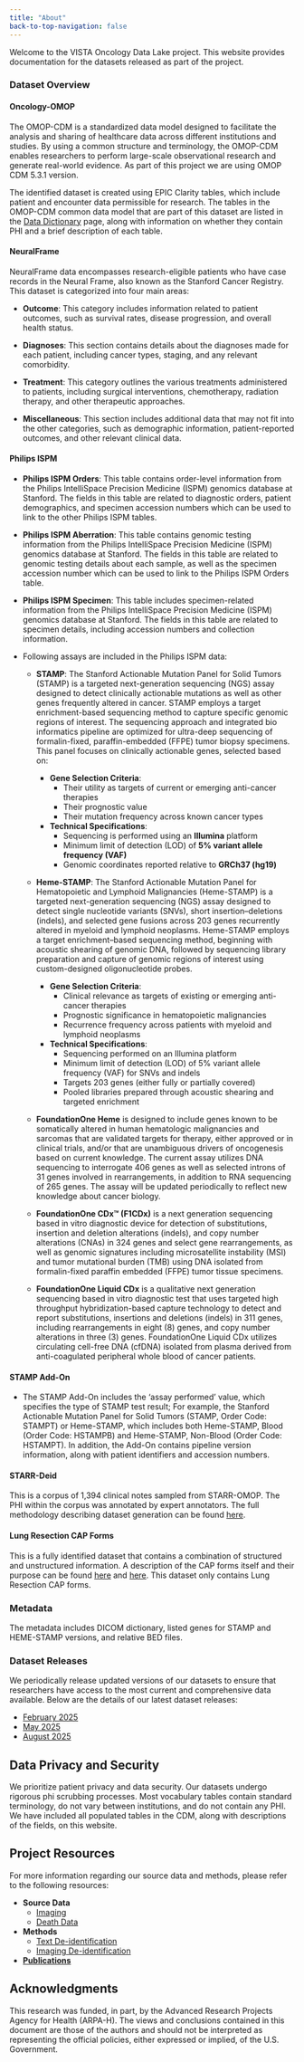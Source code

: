 ```yaml
---
title: "About"
back-to-top-navigation: false
---
```


Welcome to the VISTA Oncology Data Lake project. This website provides documentation for the datasets released as part of the project. 

### Dataset Overview

#### Oncology-OMOP

The OMOP-CDM is a standardized data model designed to facilitate the analysis and sharing of healthcare data across different institutions and studies. By using a common structure and terminology, the OMOP-CDM enables researchers to perform large-scale observational research and generate real-world evidence. As part of this project we are using OMOP CDM 5.3.1 version. 

The identified dataset is created using EPIC Clarity tables, which include patient and encounter data permissible for research. The tables in the OMOP-CDM common data model that are part of this dataset are listed in the [Data Dictionary](data_dictionary.qmd) page, along with information on whether they contain PHI and a brief description of each table.

#### NeuralFrame

NeuralFrame data encompasses research-eligible patients who have case records in the Neural Frame, also known as the Stanford Cancer Registry. This dataset is categorized into four main areas:

- **Outcome**: This category includes information related to patient outcomes, such as survival rates, disease progression, and overall health status.

- **Diagnoses**: This section contains details about the diagnoses made for each patient, including cancer types, staging, and any relevant comorbidity.

- **Treatment**: This category outlines the various treatments administered to patients, including surgical interventions, chemotherapy, radiation therapy, and other therapeutic approaches.

- **Miscellaneous**: This section includes additional data that may not fit into the other categories, such as demographic information, patient-reported outcomes, and other relevant clinical data.

#### Philips ISPM

- **Philips ISPM Orders**: This table contains order-level information from the Philips IntelliSpace Precision Medicine (ISPM) genomics database at Stanford. The fields in this table are related to diagnostic orders, patient demographics, and specimen accession numbers which can be used to link to the other Philips ISPM tables. 

- **Philips ISPM Aberration**: This table contains genomic testing information from the Philips IntelliSpace Precision Medicine (ISPM) genomics database at Stanford. The fields in this table are related to genomic testing details about each sample, as well as the specimen accession number which can be used to link to the Philips ISPM Orders table.

- **Philips ISPM Specimen**: This table includes specimen-related information from the Philips IntelliSpace Precision Medicine (ISPM) genomics database at Stanford. The fields in this table are related to specimen details, including accession numbers and collection information.

- Following assays are included in the Philips ISPM data:

  - **STAMP**: The Stanford Actionable Mutation Panel for Solid Tumors (STAMP) is a targeted next-generation sequencing (NGS) assay designed to detect clinically actionable mutations as well as other genes frequently altered in cancer. STAMP employs a target enrichment-based sequencing method to capture specific genomic regions of interest. The sequencing approach and integrated bio informatics pipeline are optimized for ultra-deep sequencing of formalin-fixed, paraffin-embedded (FFPE) tumor biopsy specimens. This panel focuses on clinically actionable genes, selected based on:

    - **Gene Selection Criteria**:
        - Their utility as targets of current or emerging anti-cancer therapies
        - Their prognostic value
        - Their mutation frequency across known cancer types

    - **Technical Specifications**:
        - Sequencing is performed using an **Illumina** platform
        - Minimum limit of detection (LOD) of **5% variant allele frequency (VAF)**
        - Genomic coordinates reported relative to **GRCh37 (hg19)**

   - **Heme-STAMP**: The Stanford Actionable Mutation Panel for Hematopoietic and Lymphoid Malignancies (Heme-STAMP) is a targeted next-generation sequencing (NGS) assay designed to detect single nucleotide variants (SNVs), short insertion–deletions (indels), and selected gene fusions across 203 genes recurrently altered in myeloid and lymphoid neoplasms. Heme-STAMP employs a target enrichment–based sequencing method, beginning with acoustic shearing of genomic DNA, followed by sequencing library preparation and capture of genomic regions of interest using custom-designed oligonucleotide probes.

      - **Gene Selection Criteria**:
        - Clinical relevance as targets of existing or emerging anti-cancer therapies
        - Prognostic significance in hematopoietic malignancies
        - Recurrence frequency across patients with myeloid and lymphoid neoplasms
      - **Technical Specifications**:
        - Sequencing performed on an Illumina platform
        - Minimum limit of detection (LOD) of 5% variant allele frequency (VAF) for SNVs and indels
        - Targets 203 genes (either fully or partially covered)
        - Pooled libraries prepared through acoustic shearing and targeted enrichment

   - **FoundationOne Heme** is designed to include genes known to be somatically altered in human hematologic malignancies and sarcomas that are validated targets for therapy, either approved or in clinical trials, and/or that are unambiguous drivers of oncogenesis based on current knowledge. The current assay utilizes DNA sequencing to interrogate 406 genes as well as selected introns of 31 genes involved in rearrangements, in addition to RNA sequencing of 265 genes. The assay will be updated periodically to reflect new knowledge about cancer biology.

   - **FoundationOne CDx™ (F1CDx)** is a next generation sequencing based in vitro diagnostic device for detection of substitutions, insertion and deletion alterations (indels), and copy number alterations (CNAs) in 324 genes and select gene rearrangements, as well as genomic signatures including microsatellite instability (MSI) and tumor mutational burden (TMB) using DNA isolated from formalin-fixed paraffin embedded (FFPE) tumor tissue specimens.

   - **FoundationOne Liquid CDx** is a qualitative next generation sequencing based in vitro diagnostic test that uses targeted high throughput hybridization-based capture technology to detect and report substitutions, insertions and deletions (indels) in 311 genes, including rearrangements in eight (8) genes, and copy number alterations in three (3) genes. FoundationOne Liquid CDx utilizes circulating cell-free DNA (cfDNA) isolated from plasma derived from anti-coagulated peripheral whole blood of cancer patients. 

#### STAMP Add-On

- The STAMP Add-On includes the ‘assay performed’ value, which specifies the type of STAMP test result; For example, the Stanford Actionable Mutation Panel for Solid Tumors (STAMP, Order Code: STAMPT) or Heme-STAMP, which includes both Heme-STAMP, Blood (Order Code: HSTAMPB) and Heme-STAMP, Non-Blood (Order Code: HSTAMPT). In addition, the Add-On contains pipeline version information, along with patient identifiers and accession numbers.


#### STARR-Deid

This is a corpus of 1,394 clinical notes sampled from STARR-OMOP. The PHI within the corpus was annotated by expert annotators. The full methodology describing dataset generation can be found [here](feb_2025/phi_labeling_process.qmd).

#### Lung Resection CAP Forms

This is a fully identified dataset that contains a combination of structured and unstructured information. A description of the CAP forms itself and their purpose can be found [here](may_2025/cap_forms_methods.qmd) and [here](https://www.cap.org/protocols-and-guidelines/cancer-reporting-tools/cancer-protocol-templates). This dataset only contains Lung Resection CAP forms.


### Metadata

The metadata includes DICOM dictionary, listed genes for STAMP and HEME-STAMP versions, and relative BED files. 


### Dataset Releases

We periodically release updated versions of our datasets to ensure that researchers have access to the most current and comprehensive data available. Below are the details of our latest dataset releases:

* [February 2025](feb_2025/released_datasets.qmd)
* [May 2025](may_2025/released_datasets.qmd)
* [August 2025](aug_2025/released_datasets.qmd)

## Data Privacy and Security

We prioritize patient privacy and data security. Our datasets undergo rigorous phi scrubbing processes. Most vocabulary tables contain standard terminology, do not vary between institutions, and do not contain any PHI. We have included all populated tables in the CDM, along with descriptions of the fields, on this website.

## Project Resources

For more information regarding our source data and methods, please refer to the following resources:

- **Source Data**
    - [Imaging](https://starr.stanford.edu/data-types/imaging)
    - [Death Data](https://starr.stanford.edu/data-types/death-data)
- **Methods**
    - [Text De-identification](https://starr.stanford.edu/methods/tide-clinical-text-safe-harbor)
    - [Imaging De-identification](https://starr.stanford.edu/methods/dicom-safe-harbor-phi-scrubbing)
- [**Publications**](https://starr.stanford.edu/publications-0 )


## Acknowledgments

This research was funded, in part, by the Advanced Research Projects Agency for Health (ARPA-H). The views and conclusions contained in this document are those of the authors and should not be interpreted as representing the official policies, either expressed or implied, of the U.S. Government.

